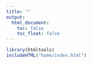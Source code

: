 ```yaml
---
title: ""
output:
  html_document:
    toc: false
    toc_float: false
---
```


```r
library(htmltools)
includeHTML("home/index.html")
```
